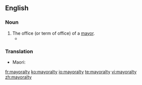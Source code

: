==English==

===Noun===
{{en-noun|mayoralties}}

# The office (or term of office) of a [[mayor]].
#*{{quote-news|year=2009|date=February 16|author=Simon Romero|title=Chávez Decisively Wins Bid to End Term Limits|work=New York Times|url=http://www.nytimes.com/2009/02/16/world/americas/16venez.html
|passage=The results, coming after voters had rejected a similar effort by Mr. Chávez just 15 months ago, pointed to his resilience after a decade in power, as well as to the fragmentation of his opposition, which as recently as November had won key '''mayoralties''' and governorships.}}

===Translation===
{{trans-top|the office or term of a mayor}}
* Maori: {{t|mi|meatanga}}
{{trans-mid}}
{{trans-bottom}}
[[fr:mayoralty]]
[[ko:mayoralty]]
[[io:mayoralty]]
[[te:mayoralty]]
[[vi:mayoralty]]
[[zh:mayoralty]]